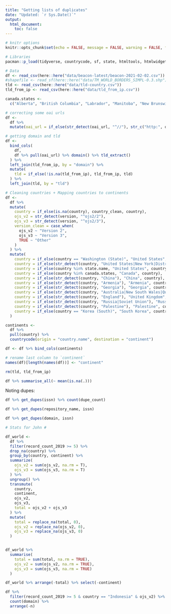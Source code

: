 ```yaml
---
title: "Getting lists of duplicates"
date: "Updated: `r Sys.Date()`"
output:
  html_document:
    toc: false
---
```



```r
# knitr options
knitr::opts_chunk$set(echo = FALSE, message = FALSE, warning = FALSE, fig.retina = 4)
```


```r
# Libraries
pacman::p_load(tidyverse, countrycode, sf, state, htmltools, htmlwidgets, urltools, janitor, DT, RColorBrewer, plotly)

# Data
df <- read_csv(here::here("data/beacon-latest/beacon-2021-02-02.csv"))
#shapefile <- read_sf(here::here("data/TM_WORLD_BORDERS_SIMPL-0.3.shp"))
tld <- read_csv(here::here("data/tld-country.csv"))
tld_from_ip <- read_csv(here::here("data/tld_from_ip.csv"))

canada.states <- 
  c("Alberta", "British Columbia", "Labrador", "Manitoba", "New Brunswick", "Newfoundland", "Nova Scotia", "Nunavut", "North West Terr.", "Ontario", "Prince Edward Is.", "Québec (Province)", "Saskatchewan", "Yukon")
```


```r
# correcting some oai urls
df <- 
  df %>% 
  mutate(oai_url = if_else(str_detect(oai_url, "^//"), str_c("http:", oai_url), oai_url))
```


```r
# getting domain and tld
df <- 
  bind_cols(
    df,
    df %>% pull(oai_url) %>% domain() %>% tld_extract()
  ) %>% 
  left_join(tld_from_ip, by = "domain") %>%
  mutate(
    tld = if_else(!is.na(tld_from_ip), tld_from_ip, tld)
  ) %>%
  left_join(tld, by = "tld")
```


```r
# Cleaning countries + Mapping countries to continents
df <-
  df %>% 
  mutate(
    country = if_else(is.na(country), country_clean, country),
    ojs_v2 = str_detect(version, "^ojs2/2"),
    ojs_v3 = str_detect(version, "^ojs2/3"),
    version_clean = case_when(
      ojs_v2 ~ "Version 2",
      ojs_v3 ~ "Version 3",
      TRUE ~ "Other"
    )
  ) %>% 
  mutate(
    country = if_else(country == "Washington (State)", "United States", country),
    country = if_else(str_detect(country, "United States|New York|District of Columbia"), "United States", country),
    country = if_else(country %in% state.name, "United States", country),
    country = if_else(country %in% canada.states, "Canada", country),
    country = if_else(str_detect(country, "China"), "China", country),
    country = if_else(str_detect(country, "Armenia"), "Armenia", country),
    country = if_else(str_detect(country, "Georgia"), "Georgia", country),
    country = if_else(str_detect(country, "Australia|New South Wales|Queensland|Victoria"), "Australia", country),
    country = if_else(str_detect(country, "England"), "United Kingdom", country),
    country = if_else(str_detect(country, "Russia|Soviet Union"), "Russia", country),
    country = if_else(str_detect(country, "Palestine"), "Palestine", country),
    country = if_else(country == "Korea (South)", "South Korea", country)
  )

continents <-
  df %>%
  pull(country) %>% 
  countrycode(origin = "country.name", destination = "continent")

df <- df %>% bind_cols(continents)

# rename last column to `continent`
names(df)[length(names(df))] <- "continent"

rm(tld, tld_from_ip)

df %>% summarise_all(~ mean(is.na(.)))
```


Noting dupes:

```r
df %>% get_dupes(issn) %>% count(dupe_count)

df %>% get_dupes(repository_name, issn)

df %>% get_dupes(domain, issn)
```



```r
# Stats for John #

df_world <-
  df %>%
  filter(record_count_2019 >= 5) %>% 
  drop_na(country) %>%   
  group_by(country, continent) %>% 
  summarize(
    ojs_v2 = sum(ojs_v2, na.rm = T),
    ojs_v3 = sum(ojs_v3, na.rm = T)
  ) %>% 
  ungroup() %>% 
  transmute(
    country,
    continent,
    ojs_v2,
    ojs_v3,
    total = ojs_v2 + ojs_v3
  ) %>% 
  mutate(
    total = replace_na(total, 0),
    ojs_v2 = replace_na(ojs_v2, 0),
    ojs_v3 = replace_na(ojs_v3, 0)
  )


df_world %>% 
  summarise(
    total = sum(total, na.rm = TRUE),
    ojs_v2 = sum(ojs_v2, na.rm = TRUE),
    ojs_v3 = sum(ojs_v3, na.rm = TRUE)
  )

df_world %>% arrange(-total) %>% select(-continent)
```

```r
df %>%
  filter(record_count_2019 >= 5 & country == "Indonesia" & ojs_v2) %>% 
  count(domain) %>% 
  arrange(-n)
```

